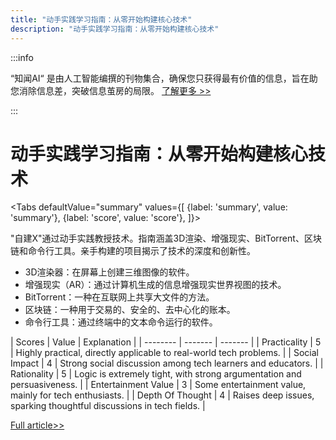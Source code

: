 ```yaml
---
title: "动手实践学习指南：从零开始构建核心技术"
description: "动手实践学习指南：从零开始构建核心技术"
---
```



:::info

“知闻AI“ 是由人工智能编撰的刊物集合，确保您只获得最有价值的信息，旨在助您消除信息差，突破信息茧房的局限。  [了解更多 >>](/)

:::

# 动手实践学习指南：从零开始构建核心技术


<Tabs
	defaultValue="summary"
	values={[
	{label: 'summary', value: 'summary'},
	{label: 'score', value: 'score'},
]}>
<TabItem value="summary">


"自建X"通过动手实践教授技术。指南涵盖3D渲染、增强现实、BitTorrent、区块链和命令行工具。亲手构建的项目揭示了技术的深度和创新性。
- 3D渲染器：在屏幕上创建三维图像的软件。
- 增强现实（AR）：通过计算机生成的信息增强现实世界视图的技术。
- BitTorrent：一种在互联网上共享大文件的方法。
- 区块链：一种用于交易的、安全的、去中心化的账本。
- 命令行工具：通过终端中的文本命令运行的软件。
</TabItem>
<TabItem value="score">
	| Scores     | Value   | Explanation |
	| -------- | ------- | ------- |
	| Practicality  | 5    | Highly practical, directly applicable to real-world tech problems.    |
	| Social Impact | 4     | Strong social discussion among tech learners and educators.    |
	| Rationality    | 5    | Logic is extremely tight, with strong argumentation and persuasiveness.    |
	| Entertainment Value    | 3    | Some entertainment value, mainly for tech enthusiasts.    |
	| Depth Of Thought    | 4    | Raises deep issues, sparking thoughtful discussions in tech fields.    |
</TabItem>
</Tabs>

[Full article>>](https://github.com/codecrafters-io/build-your-own-x)
